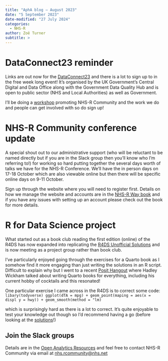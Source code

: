 ```yaml
---
title: "AphA blog – August 2023"
date: "5 September 2023"
date-modified: "27 July 2024"
categories:
  - NHS-R
author: Zoë Turner
subtitle: >
---
```


# **DataConnect23 reminder**

Links are out now for the [DataConnect23](https://www.eventbrite.co.uk/o/dataconnect23-34583087823) and there is a lot to sign up to in the free week long event! It's organised by the UK Government's Central Digital and Data Office along with the Government Data Quality Hub and is open to public sector (NHS and Local Authorities) as well as Government.

I'll be doing a [workshop](https://www.eventbrite.co.uk/e/nhs-r-community-invites-you-to-its-toolshed-tickets-691670002597?aff=ebdsoporgprofile) promoting NHS-R Community and the work we do and people can get involved with so do sign up!

# **NHS-R Community conference update**

A special shout out to our administrative support (who will be reluctant to be named directly but if you are in the Slack group then you'll know who I'm referring to!) for working so hard putting together the several days worth of talks we have for the NHS-R Conference. We'll have the in person days on 17-18 October which are also viewable online but then there will be specific online days on 9-11 October.

Sign up through the website where you will need to register first. Details on how we manage the website and accounts are in the [NHS-R Way book](https://nhsrway.nhsrcommunity.com/community-handbook.html#website) and if you have any issues with setting up an account please check out the book for more details.

# **R for Data Science project**

What started out as a book club reading the first edition (online) of the R4DS has now expanded into replicating the [R4DS Unofficial Solutions](https://r4ds-solutions.nhsrcommunity.com/) and is now meeting as a project group rather than book club.

I've particularly enjoyed going through the exercises for a Quarto book as I somehow find it more engaging than just writing the solutions in an R script. Difficult to explain why but I went to a recent [Posit Hangout](https://www.youtube.com/playlist?list=PL9HYL-VRX0oTu3bUoyYknD-vpR7Uq6bsR) where Hadley Wickham talked about writing Quarto books for everything, including his current hobby of cocktails and this resonated!

One particular exercise I came across in the R4DS is to correct some code: `libary(todyverse) ggplot(dTA = mpg) + geom_point(maping = aes(x = displ y = hwy)) + geom_smooth(method = "lm)`

which is surprisingly hard as there is a lot to correct. It's quite enjoyable to test your knowledge out though so I'd recommend having a go (before looking at the [solutions](https://r4ds-solutions.nhsrcommunity.com/)!)

## **Join the Slack groups**

Details are in the [Open Analytics Resources](https://resources.nhsrcommunity.com/forum-groups.html#slack) and feel free to contact NHS-R Community via email at [nhs.rcommunity\@nhs.net](mailto:nhs.rcommunity@nhs.net)
